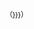 <span style="font-family: sans-serif; cursor: default; color:#555; font-size: 0.8em; bottom: 0.1em; font-weight: bold;" title="Links to {{{2|{{{1}}}}}} webpage">（{{{2|{{{1}}}}}}）</span><noinclude>{{Documentation}}</noinclude>